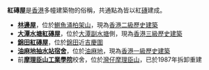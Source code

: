 '''紅磚屋'''是[[香港|香港]]多幢建築物的俗稱，共通點為皆以紅[[磚|磚]]建成。

*'''[[林邊屋|林邊屋]]'''，位於[[鰂魚涌|鰂魚涌]][[柏架山|柏架山]]，現為[[香港二級歷史建築|香港二級歷史建築]]
*'''[[大潭水塘紅磚屋|大潭水塘紅磚屋]]'''，位於[[大潭副水塘|大潭副水塘]]側，現為[[香港三級歷史建築|香港三級歷史建築]]
*'''[[錦田紅磚屋|錦田紅磚屋]]'''，位於[[錦田|錦田]]近[[吉慶圍|吉慶圍]]
*'''[[油麻地抽水站宿舍|油麻地抽水站宿舍]]'''，位於[[油麻地|油麻地]]，現為[[香港一級歷史建築|香港一級歷史建築]]
*前'''[[摩理臣山工業學院|摩理臣山工業學院]]'''校舍，位於[[灣仔|灣仔]][[摩理臣山|摩理臣山]]，已於1987年拆卸重建

{{disambig|Cat=三字建築物消歧義}}